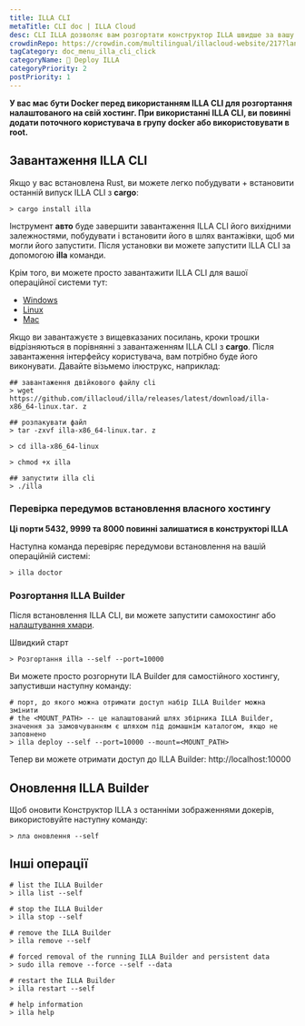 ```yaml
---
title: ILLA CLI
metaTitle: CLI doc | ILLA Cloud
desc: CLI ILLA дозволяє вам розгортати конструктор ILLA швидше за вашу уяву.
crowdinRepo: https://crowdin.com/multilingual/illacloud-website/217?languages=uk&filter=basic&value=0
tagCategory: doc_menu_illa_cli_click
categoryName: 👷 Deploy ILLA
categoryPriority: 2
postPriority: 1
---
```


**У вас має бути Docker перед використанням ILLA CLI для розгортання налаштованого на свій хостинг. При використанні ILLA CLI, ви повинні додати поточного користувача в групу docker або використовувати в root.**

## Завантаження ILLA CLI

Якщо у вас встановлена Rust, ви можете легко побудувати + встановити останній випуск ILLA CLI з **cargo**:

```
> cargo install illa
```

Інструмент **авто** буде завершити завантаження ILLA CLI його вихідними залежностями, побудувати і встановити його в шлях вантажівки, щоб ми могли його запустити.
Після установки ви можете запустити ILLA CLI за допомогою **illa** команди.

Крім того, ви можете просто завантажити ILLA CLI для вашої операційної системи тут:

-   [Windows](https://github.com/illacloud/illa/releases/latest/download/illa-x86_64-win.zip)
-   [Linux](https://github.com/illacloud/illa/releases/latest/download/illa-x86_64-linux.tar.gz)
-   [Mac](https://github.com/illacloud/illa/releases/latest/download/illa-x86_64-macos.tar.gz)

Якщо ви завантажуєте з вищевказаних посилань, кроки трошки відрізняються в порівнянні з завантаженням ILLA CLI з **cargo**. Після завантаження інтерфейсу користувача, вам потрібно буде його виконувати. Давайте візьмемо ілюструкс, наприклад:

```
## завантаження двійкового файлу cli
> wget https://github.com/illacloud/illa/releases/latest/download/illa-x86_64-linux.tar. z

## розпакувати файл
> tar -zxvf illa-x86_64-linux.tar. z

> cd illa-x86_64-linux

> chmod +x illa

## запустити illa cli
> ./illa

```

### Перевірка передумов встановлення власного хостингу

**Ці порти 5432, 9999 та 8000 повинні залишатися в конструкторі ILLA**

Наступна команда перевіряє передумови встановлення на вашій операційній системі:

```
> illa doctor
```

### Розгортання ILLA Builder

Після встановлення ILLA CLI, ви можете запустити самохостинг або [налаштування хмари](https://cloud.illacloud.com/).

Швидкий старт

```
> Розгортання illa --self --port=10000
```

Ви можете просто розгорнути ILA Builder для самостійного хостингу, запустивши наступну команду:

```
# порт, до якого можна отримати доступ набір ILLA Builder можна змінити
# the <MOUNT_PATH> -- це налаштований шлях збірника ILLA Builder, значення за замовчуванням є шляхом під домашнім каталогом, якщо не заповнено
> illa deploy --self --port=10000 --mount=<MOUNT_PATH>
```

Тепер ви можете отримати доступ до ILLA Builder: http://localhost:10000

## Оновлення ILLA Builder

Щоб оновити Конструктор ILLA з останніми зображеннями докерів, використовуйте наступну команду:

```
> лла оновлення --self
```

## Інші операції

```
# list the ILLA Builder
> illa list --self

# stop the ILLA Builder
> illa stop --self

# remove the ILLA Builder
> illa remove --self

# forced removal of the running ILLA Builder and persistent data
> sudo illa remove --force --self --data

# restart the ILLA Builder
> illa restart --self

# help information
> illa help
```
